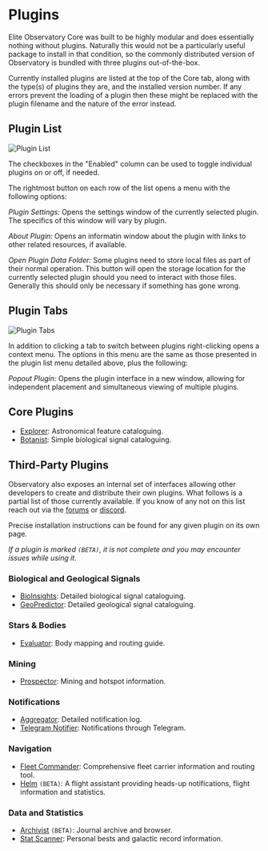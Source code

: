 # Plugins

Elite Observatory Core was built to be highly modular and does essentially nothing without plugins. Naturally this would not be a particularly useful package to install in that condition, so the commonly distributed version of Observatory is bundled with three plugins out-of-the-box.

Currently installed plugins are listed at the top of the Core tab, along with the type(s) of plugins they are, and the installed version number. If any errors prevent the loading of a plugin then these might be replaced with the plugin filename and the nature of the error instead.

## Plugin List

![Plugin List](/plugin-list-with-menu.png)

The checkboxes in the "Enabled" column can be used to toggle individual plugins on or off, if needed.

The rightmost button on each row of the list opens a menu with the following options:

*Plugin Settings:* Opens the settings window of the currently selected plugin. The specifics of this window will vary by plugin.

*About Plugin:* Opens an informatin window about the plugin with links to other related resources, if available.

*Open Plugin Data Folder:* Some plugins need to store local files as part of their normal operation. This button will open the storage location for the currently selected plugin should you need to interact with those files. Generally this should only be necessary if something has gone wrong.

## Plugin Tabs

![Plugin Tabs](/plugin-tab-menu.png)

In addition to clicking a tab to switch between plugins right-clicking opens a context menu. The options in this menu are the same as those presented in the plugin list menu detailed above, plus the following:

*Popout Plugin:* Opens the plugin interface in a new window, allowing for independent placement and simultaneous viewing of multiple plugins.

## Core Plugins

* [Explorer](/usage/plugins/explorer): Astronomical feature cataloguing.
* [Botanist](/usage/plugins/botanist): Simple biological signal cataloguing.

## Third-Party Plugins

Observatory also exposes an internal set of interfaces allowing other developers to create and distribute their own plugins. What follows is a partial list of those currently available. If you know of any not on this list reach out via the [forums](https://forums.frontier.co.uk/threads/elite-observatory-search-your-journal-for-potentially-interesting-objects-or-notify-you-of-new-ones-on-the-fly-while-exploring.521544/) or [discord](https://discord.gg/RAFDHsY).

Precise installation instructions can be found for any given plugin on its own page.

*If a plugin is marked `(BETA)`, it is not complete and you may encounter issues while using it.*


### Biological and Geological Signals

  * [BioInsights](/usage/plugins/thirdparty/bioinsights): Detailed biological signal cataloguing.
  * [GeoPredictor](/usage/plugins/thirdparty/geopredictor): Detailed geological signal cataloguing.

### Stars & Bodies

  * [Evaluator](/usage/plugins/thirdparty/evaluator): Body mapping and routing guide.

### Mining

  * [Prospector](/usage/plugins/thirdparty/prospector): Mining and hotspot information.

### Notifications

  * [Aggregator](/usage/plugins/thirdparty/aggregator): Detailed notification log.
  * [Telegram Notifier](/usage/plugins/thirdparty/telegram): Notifications through Telegram.

### Navigation

  * [Fleet Commander](https://github.com/fredjk-gh/ObservatoryPlugins/wiki): Comprehensive fleet carrier information and routing tool.
  * [Helm](https://github.com/fredjk-gh/ObservatoryPlugins/wiki) `(BETA)`: A flight assistant providing heads-up notifications, flight information and statistics.

### Data and Statistics

  * [Archivist](https://github.com/fredjk-gh/ObservatoryPlugins/wiki) `(BETA)`: Journal archive and browser.
  * [Stat Scanner](https://github.com/fredjk-gh/ObservatoryPlugins/wiki): Personal bests and galactic record information.
